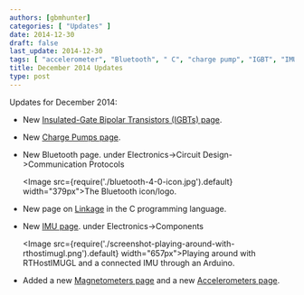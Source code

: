 ```yaml
---
authors: [gbmhunter]
categories: [ "Updates" ]
date: 2014-12-30
draft: false
last_update: 2014-12-30
tags: [ "accelerometer", "Bluetooth", " C", "charge pump", "IGBT", "IMU", "linkage", "Linux", "magnetometer", "transistor" ] 
title: December 2014 Updates
type: post
---
```


Updates for December 2014:

* New [Insulated-Gate Bipolar Transistors (IGBTs) page](/electronics/components/transistors/insulated-gate-bipolar-transistors-igbts/).

* New [Charge Pumps page](/electronics/components/power-regulators/charge-pumps).

* New Bluetooth page. under Electronics->Circuit Design->Communication Protocols

    <Image src={require('./bluetooth-4-0-icon.jpg').default} width="379px">The Bluetooth icon/logo.</Image>

* New page on [Linkage](/programming/languages/c/linkage) in the C programming language.

* New [IMU page](/electronics/components/sensors/inertial-measurement-units-imus). under Electronics->Components

    <Image src={require('./screenshot-playing-around-with-rthostimugl.png').default} width="657px">Playing around with RTHostIMUGL and a connected IMU through an Arduino.</Image>

* Added a new [Magnetometers page](/electronics/components/sensors/magnetometers/) and a new [Accelerometers page](/electronics/components/sensors/accelerometers/).